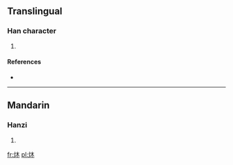 ==Translingual==

===Han character===
{{Han char|rn=86|rad=火|as=04|sn=8|four=9489<sub>0</sub>|canj=火木 (FD), X火木 (XFD)}}

# {{defn|Han|sort=火04}}

====References====
* {{Han ref|kx=0667.160|dkj=18913|dj=1076.240|hdz=32191.070|uh=7091|ud=28817|bh=CD56|bd=52566}}

----

==Mandarin==

===Hanzi===
{{cmn-hanzi|pin=[[mù]] ([[mu4]])|wg=mu<sup>4</sup>}}

# {{defn|Mandarin|sort=火04}}

[[fr:炑]]
[[pl:炑]]